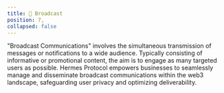 ```yaml
---
title: 📣 Broadcast
position: 7,
collapsed: false
---
```



"Broadcast Communications" involves the simultaneous transmission of messages or notifications to a wide audience. Typically consisting of informative or promotional content, the aim is to engage as many targeted users as possible. Hermes Protocol empowers businesses to seamlessly manage and disseminate broadcast communications within the web3 landscape, safeguarding user privacy and optimizing deliverability.




